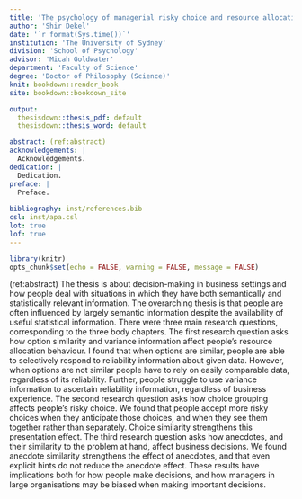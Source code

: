 ```yaml
---
title: 'The psychology of managerial risky choice and resource allocation'
author: 'Shir Dekel'
date: '`r format(Sys.time())`'
institution: 'The University of Sydney'
division: 'School of Psychology'
advisor: 'Micah Goldwater'
department: 'Faculty of Science'
degree: 'Doctor of Philosophy (Science)'
knit: bookdown::render_book
site: bookdown::bookdown_site

output:
  thesisdown::thesis_pdf: default 
  thesisdown::thesis_word: default

abstract: (ref:abstract)
acknowledgements: |
  Acknowledgements.
dedication: |
  Dedication. 
preface: |
  Preface.
  
bibliography: inst/references.bib
csl: inst/apa.csl
lot: true
lof: true
---
```


```r
library(knitr)
opts_chunk$set(echo = FALSE, warning = FALSE, message = FALSE)
```

(ref:abstract) The thesis is about decision-making in business settings
and how people deal with situations in which they have both semantically and
statistically relevant information. The overarching thesis is that people are
often influenced by largely semantic information despite the availability of
useful statistical information. There were three main research questions, corresponding to the three body chapters. The
first research question asks how option similarity and variance information
affect people's resource allocation behaviour. I found that when options are
similar, people are able to selectively respond to reliability information about
given data. However, when options are not similar people have to rely on easily
comparable data, regardless of its reliability. Further, people struggle to use
variance information to ascertain reliability information, regardless of
business experience. The second research question asks how choice grouping
affects people's risky choice. We found that people accept more risky choices
when they anticipate those choices, and when they see them together rather than
separately. Choice similarity strengthens this presentation effect. The third
research question asks how anecdotes, and their similarity to the problem at
hand, affect business decisions. We found
anecdote similarity strengthens the effect of
anecdotes, and that even explicit hints do not reduce the
anecdote effect. 
These results have implications both for how people make decisions, and how
managers in large organisations may be biased when making important decisions.
